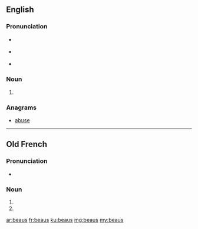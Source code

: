 ==English==

===Pronunciation===
* {{a|RP}} {{IPA|/bəʊz/|lang=en}}
* {{a|GenAm}} {{IPA|/boʊz/|lang=en}}
* {{homophones|bows|lang=en}}

===Noun===
{{head|en|noun plural form}}

# {{plural of|beau|lang=en}}

===Anagrams===
* [[abuse#English|abuse]]

----

==Old French==

===Pronunciation===
* {{IPA|/be̯aws/|lang=fro}}

===Noun===
{{head|fro|adjective form|g=m}}

# {{form of|Masculine nominative singular|beau|lang=fro}}
# {{form of|Masculine oblique plural|beau|lang=fro}}

[[ar:beaus]]
[[fr:beaus]]
[[ku:beaus]]
[[mg:beaus]]
[[my:beaus]]